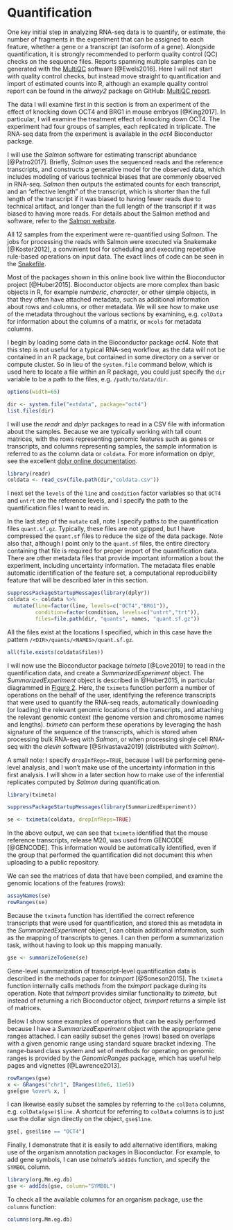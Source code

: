 # Quantification {#quantification}

One key initial step in analyzing RNA-seq data is to quantify,
or estimate, the number of fragments in the experiment that 
can be assigned to each feature, whether a gene or a transcript
(an isoform of a gene). Alongside quantification, it is strongly
recommended to perform quality control (QC) checks on the sequence
files. Reports spanning multiple samples can be generated with 
the [MultiQC](https://multiqc.info/) software [@Ewels2016]. Here 
I will not start with quality control checks, but instead move 
straight to quantification and import of estimated counts into R,
although an example quality control report can be found in the 
*airway2* package on GitHub: 
[MultiQC report](https://github.com/mikelove/airway2/blob/master/inst/extdata/multiqc_report.html).

The data I will examine first in this section is from an experiment
of the effect of knocking down OCT4 and BRG1 in mouse embryos [@King2017].
In particular, I will examine the treatment effect of knocking down OCT4.
The experiment had four groups of samples, each replicated in
triplicate. The RNA-seq data from the experiment is available in the
*oct4* Bioconductor package.

I will use the *Salmon* software for estimating transcript abundance [@Patro2017].
Briefly, *Salmon* uses the sequenced reads and the reference transcripts,
and constructs a generative model for the observed data, which includes
modeling of various technical biases that are commonly observed in RNA-seq.
*Salmon* then outputs the estimated counts for each transcript, and an "effective length"
of the transcript, which is shorter than the full length of the transcript
if it was biased to having fewer reads due to technical artifact, and longer 
than the full length of the transcript if it was biased to having more reads.
For details about the Salmon method and software, refer to the 
[Salmon website](https://combine-lab.github.io/salmon/).

All 12 samples from the experiment were re-quantified using *Salmon*. 
The jobs for processing the reads with Salmon were executed via 
Snakemake [@Koster2012], a convinient tool for scheduling and 
executing repetative rule-based operations on input data.
The exact lines of code can be seen in the
[Snakefile](https://github.com/mikelove/oct4/blob/master/inst/scripts/Snakefile).

Most of the packages shown in this online book live within the Bioconductor
project [@Huber2015]. Bioconductor objects are more complex than
basic objects in R, for example *numberic*, *character*, or other 
simple objects, in that they often have attached metadata, such as
additional information about rows and columns, or other metadata.
We will see how to make use of the metadata throughout the various
sections by examining, e.g. `colData` for information about the columns
of a matrix, or `mcols` for metadata columns.

I begin by loading some data in the Bioconductor package *oct4*.
Note that this step is not useful for a typical RNA-seq workflow,
as the data will not be contained in an R package, but contained
in some directory on a server or compute cluster. So in lieu
of the `system.file` command below, which is used here to locate
a file within an R package, you could just specify the `dir` 
variable to be a path to the files, e.g. `/path/to/data/dir`.

```r
options(width=65)
```

```r
dir <- system.file("extdata", package="oct4")
list.files(dir)
```

I will use the *readr* and *dplyr* packages to read in a CSV
file with information about the samples. Because we are typically
working with tall count matrices, with the rows representing
genomic features such as genes or transcripts, and columns 
representing samples, the sample information is referred to
as the column data or `coldata`. For more information on 
dplyr, see the excellent 
[dplyr online documentation](https://dplyr.tidyverse.org/).

```r
library(readr)
coldata <- read_csv(file.path(dir,"coldata.csv"))
```

I next set the `levels` of the `line` and `condition` factor variables
so that `OCT4` and `untrt` are the reference levels, and I specify
the path to the quantification files I want to read in.

In the last step of the `mutate` call, note I specify paths to the
quantification files `quant.sf.gz`. Typically, these files are not
gzipped, but I have compressed the `quant.sf` files to reduce the 
size of the data package. Note also that, although I point only to the
`quant.sf` files, the entire directory containing that file
is required for proper import of the quantification data. 
There are other metadata files that provide important information a
bout the experiment, including uncertainty information. The
metadata files enable automatic identification of the feature set,
a computational reproducibility feature that will be described later 
in this section.

```r
suppressPackageStartupMessages(library(dplyr))
coldata <- coldata %>% 
  mutate(line=factor(line, levels=c("OCT4","BRG1")),
         condition=factor(condition, levels=c("untrt","trt")),
         files=file.path(dir, "quants", names, "quant.sf.gz"))
```

All the files exist at the locations I specified, which in this case
have the pattern `/<DIR>/quants/<NAMES>/quant.sf.gz`.

```r
all(file.exists(coldata$files))
```

I will now use the Bioconductor package *tximeta* [@Love2019] to 
read in the quantification data, and create a *SummarizedExperiment*
object. The *SummarizedExperiment* object is described in @Huber2015,
in particular diagrammed in 
[Figure 2](https://www.ncbi.nlm.nih.gov/pmc/articles/PMC4509590/figure/F2/).
Here, the `tximeta` function perform a number of operations on the 
behalf of the user, identifying the reference transcripts that were used
to quantify the RNA-seq reads, automatically downloading (or loading)
the relevant genomic locations of the transcripts, and attaching the
relevant genomic context (the genome version and chromosome names and 
lengths). *tximeta* can perform these operations by leveraging the
hash signature of the sequence of the transcripts, which is stored
when processing bulk RNA-seq with *Salmon*, or when processing single
cell RNA-seq with the *alevin* software [@Srivastava2019]
(distributed with *Salmon*).

A small note: I specify `dropInfReps=TRUE`, because I will be
performing gene-level analysis, and I won't make use of the
uncertainty information in this first analysis. I will show 
in a later section how to make use of the inferential replicates
computed by *Salmon* during quantification.

```r
library(tximeta)
```

```r
suppressPackageStartupMessages(library(SummarizedExperiment))
```

```r
se <- tximeta(coldata, dropInfReps=TRUE)
```

In the above output, we can see that `tximeta` identified that
the mouse reference transcripts, release M20, was used from
GENCODE [@GENCODE]. This information would be automatically 
identified, even if the group that performed the quantification
did not document this when uploading to a public repository.

We can see the matrices of data that have been compiled, and 
examine the genomic locations of the features (rows):

```r
assayNames(se)
rowRanges(se)
```

Because the `tximeta` function has identified the correct 
reference transcripts that were used for quantification,
and stored this as metadata in the *SummarizedExperiment* 
object, I can obtain additional information, such as the 
mapping of transcripts to genes. I can then perform a summarization
task, without having to look up this mapping manually.

```r
gse <- summarizeToGene(se)
```

Gene-level summarization of transcript-level quantification data
is described in the methods paper for *tximport* [@Soneson2015].
The `tximeta` function internally calls methods from the
*tximport* package during its operation. Note that *tximport*
provides similar functionality to *tximeta*, but instead of 
returning a rich Bioconductor object, *tximport* returns
a simple list of matrices.

Below I show some examples of operations that can be easily
performed because I have a *SummarizedExperiment* object
with the appropriate gene ranges attached. I can easily
subset the genes (rows) based on overlaps with a given genomic range 
using standard square bracket indexing. The range-based
class system and set of methods for operating on genomic ranges
is provided by the *GenomicRanges* package, which has useful
help pages and vignettes [@Lawrence2013].

```r
rowRanges(gse)
x <- GRanges("chr1", IRanges(10e6, 11e6))
gse[gse %over% x, ]
```

I can likewise easily subset the samples by referring to 
the `colData` columns, e.g. `colData(gse)$line`. 
A shortcut for referring to `colData` columns is to just use 
the dollar sign directly on the object, `gse$line`.

```r
gse[, gse$line == "OCT4"]
```

Finally, I demonstrate that it is easily to add alternative
identifiers, making use of the organism annotation packages
in Bioconductor. For example, to add gene symbols, I can 
use *tximeta*'s `addIds` function, and specify the `SYMBOL`
column. 

```r
library(org.Mm.eg.db)
gse <- addIds(gse, column="SYMBOL")
```

To check all the available columns for an organism package,
use the `columns` function:

```r
columns(org.Mm.eg.db)
```
